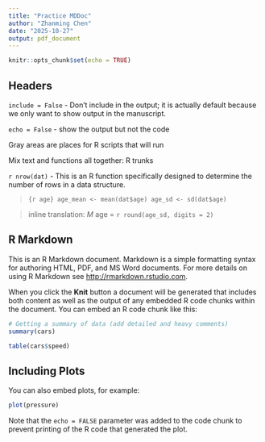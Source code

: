 ```yaml
---
title: "Practice MDDoc"
author: "Zhanming Chen"
date: "2025-10-27"
output: pdf_document
---
```


```r
knitr::opts_chunk$set(echo = TRUE)
```

## Headers

`include = False` - Don't include in the output; it is actually default because we only want to show output in the manuscript.

`echo = False` - show the output but not the code

Gray areas are places for R scripts that will run

Mix text and functions all together: R trunks

`r nrow(dat)` - This is an R function specifically designed to determine the number of rows in a data structure. 

>```{r age}
>age_mean <- mean(dat$age)
>age_sd <- sd(dat$age)
>```

> inline translation: *M* age = `r round(age_sd, digits = 2)`

## R Markdown

This is an R Markdown document. Markdown is a simple formatting syntax for authoring HTML, PDF, and MS Word documents. For more details on using R Markdown see <http://rmarkdown.rstudio.com>.

When you click the **Knit** button a document will be generated that includes both content as well as the output of any embedded R code chunks within the document. You can embed an R code chunk like this:

```r
# Getting a summary of data (add detailed and heavy comments)
summary(cars)
```

```r
table(cars$speed)
```

## Including Plots

You can also embed plots, for example:

```r
plot(pressure)
```

Note that the `echo = FALSE` parameter was added to the code chunk to prevent printing of the R code that generated the plot. 
